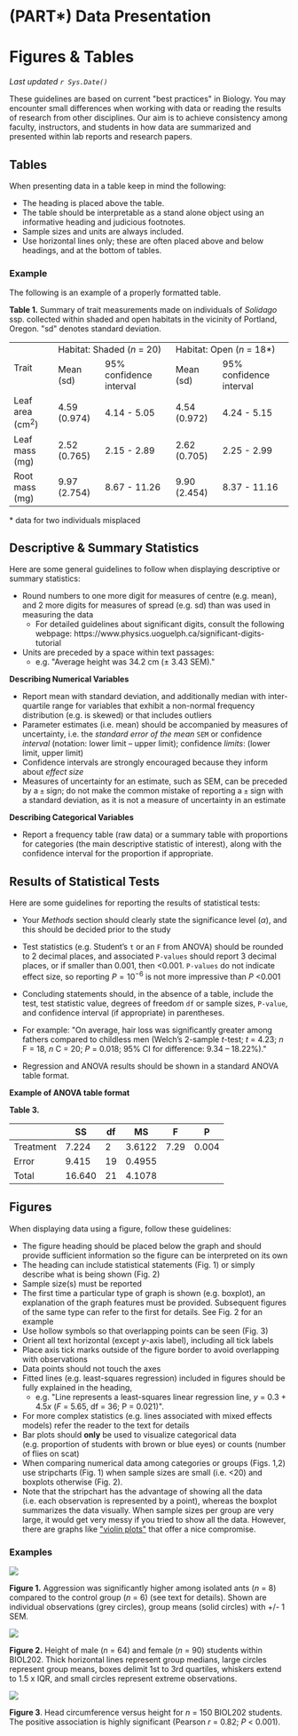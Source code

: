# (PART\*) Data Presentation {-}

# Figures & Tables 

*Last updated `r Sys.Date()`*

These guidelines are based on current \"best practices\" in Biology. You may encounter small differences when working with data or reading the results of research from other disciplines. Our aim is to achieve consistency among faculty, instructors, and students in how data are summarized and presented within lab reports and research papers.

## Tables

When presenting data in a table keep in mind the following:

* The heading is placed above the table.
* The table should be interpretable as a stand alone object using an informative heading and judicious footnotes.
* Sample sizes and units are always included.
* Use horizontal lines only; these are often placed above and below headings, and at the bottom of tables.

### Example {-}

The following is an example of a properly formatted table.

**Table 1.** Summary of trait measurements made on individuals of *Solidago* ssp. collected within shaded and open habitats in the vicinity of Portland, Oregon. \"sd\" denotes standard deviation.

<table>
  <tr>
    <td rowspan=2>Trait</td>
    <td colspan=2>Habitat: Shaded (<em>n</em> = 20)</td>
    <td colspan=2>Habitat: Open (<em>n</em> = 18*)</td>
  </tr>
  <tr>
    <td>Mean (sd)</td>
    <td>95% confidence interval</td>
    <td>Mean (sd)</td>
    <td>95% confidence interval</td>
  </tr>
  <tr>
    <td>Leaf area (cm<sup>2</sup>)</td>
    <td>4.59 (0.974)</td>
    <td>4.14 - 5.05</td>
    <td>4.54 (0.972)</td>
    <td>4.24 - 5.15</td>
  </tr>
  <tr>
    <td>Leaf mass (mg)</td>
    <td>2.52 (0.765)</td>
    <td>2.15 - 2.89</td>
    <td>2.62 (0.705)</td>
    <td>2.25 - 2.99</td>
  </tr>
  <tr>
    <td>Root mass (mg)</td>
    <td>9.97 (2.754)</td>
    <td>8.67 - 11.26</td>
    <td>9.90 (2.454)</td>
    <td>8.37 - 11.16</td>
  </tr>
</table>

\* data for two individuals misplaced

## Descriptive & Summary Statistics

Here are some general guidelines to follow when displaying descriptive or summary statistics:

* Round numbers to one more digit for measures of centre (e.g. mean), and 2 more digits for measures of spread (e.g. sd) than was used in measuring the data
	* For detailed guidelines about significant digits, consult the following webpage: https://www.physics.uoguelph.ca/significant-digits-tutorial
* Units are preceded by a space within text passages: 
	* e.g. \"Average height was 34.2 cm (± 3.43 SEM).\"

**Describing Numerical Variables**

* Report mean with standard deviation, and additionally median with inter-quartile range for variables that exhibit a non-normal frequency distribution (e.g. is skewed) or that includes outliers
* Parameter estimates (i.e. mean) should be accompanied by measures of uncertainty, i.e. the *standard error of the mean* `SEM` or confidence *interval* (notation: lower limit – upper limit); confidence *limits*: (lower limit, upper limit)
* Confidence intervals are strongly encouraged because they inform about *effect size*
* Measures of uncertainty for an estimate, such as SEM, can be preceded by a `±` sign; do not make the common mistake of reporting a `±` sign with a standard deviation, as it is not a measure of uncertainty in an estimate

**Describing Categorical Variables**

* Report a frequency table (raw data) or a summary table with proportions for categories (the main descriptive statistic of interest), along with the confidence interval for the proportion if appropriate.

## Results of Statistical Tests

Here are some guidelines for reporting the results of statistical tests: 

* Your *Methods* section should clearly state the significance level ($\alpha$), and this should be decided prior to the study
* Test statistics (e.g. Student’s `t` or an `F` from ANOVA) should be rounded to 2 decimal places, and associated `P-values` should report 3 decimal places, or if smaller than 0.001, then <0.001. `P-values` do not indicate effect size, so reporting $P = 10^{-6}$ is not more impressive than *P* <0.001 
* Concluding statements should, in the absence of a table, include the test, test statistic value, degrees of freedom `df` or sample sizes, `P-value`, and confidence interval (if appropriate) in parentheses.

* For example: \"On average, hair loss was significantly greater among fathers compared to childless men (Welch’s 2-sample *t*-test; *t* = 4.23; *n* F = 18, *n* C = 20; *P* = 0.018; 95% CI for difference: 9.34 – 18.22%).\"  
* Regression and ANOVA results should be shown in a standard ANOVA table format.

**Example of ANOVA table format**

**Table 3.**

|           | SS     | df   | MS     | F    | P     |
| --------- | ------ | ---- | ------ | ---- | ----- |
| Treatment | 7.224  | 2    | 3.6122 | 7.29 | 0.004 |
| Error     | 9.415  | 19   | 0.4955 |      |       |
| Total     | 16.640 | 21   | 4.1078 |      |       |

## Figures

When displaying data using a figure, follow these guidelines: 

* The figure heading should be placed below the graph and should provide sufficient information so the figure can be interpreted on its own
* The heading can include statistical statements (Fig. 1) or simply describe what is being shown (Fig. 2)
* Sample size(s) must be reported
* The first time a particular type of graph is shown (e.g. boxplot), an explanation of the graph features must be provided. Subsequent figures of the same type can refer to the first for details. See Fig. 2 for an example
* Use hollow symbols so that overlapping points can be seen (Fig. 3)
* Orient all text horizontal (except *y*-axis label), including all tick labels
* Place axis tick marks outside of the figure border to avoid overlapping with observations
* Data points should not touch the axes
* Fitted lines (e.g. least-squares regression) included in figures should be fully explained in the heading, 
	* e.g. \"Line represents a least-squares linear regression line, *y* = 0.3 + 4.5*x* (*F* = 5.65, df = 36; P = 0.021)\". 
* For more complex statistics (e.g. lines associated with mixed effects models) refer the reader to the text for details
* Bar plots should **only** be used to visualize categorical data (e.g. proportion of students with brown or blue eyes) or counts (number of flies on scat)
* When comparing numerical data among categories or groups (Figs. 1,2) use stripcharts (Fig. 1) when sample sizes are small (i.e. <20) and boxplots otherwise (Fig. 2). 
* Note that the stripchart has the advantage of showing all the data (i.e. each observation is represented by a point), whereas the boxplot summarizes the data visually.  When sample sizes per group are very large, it would get very messy if you tried to show all the data.  However, there are graphs like [\"violin plots\"](https://www.r-graph-gallery.com/violin.html) that offer a nice compromise. 

### Examples {-}

![](images/FT_fig-1.png)

**Figure 1.** Aggression was significantly higher among isolated ants (*n* = 8) compared to the control group (*n* = 6) (see text for details). Shown are individual observations (grey circles), group means (solid circles) with +/- 1 SEM.

![](images/FT_fig-2.png)

**Figure 2.** Height of male (*n* = 64) and female (*n* = 90) students within BIOL202. Thick horizontal lines represent group medians, large circles represent group means, boxes delimit 1st to 3rd quartiles, whiskers extend to 1.5 x IQR, and small circles represent extreme observations.

![](images/FT_fig-3.png)

**Figure 3**. Head circumference versus height for *n* = 150 BIOL202 students. The positive association is highly significant (Pearson *r* = 0.82; *P* < 0.001). 

